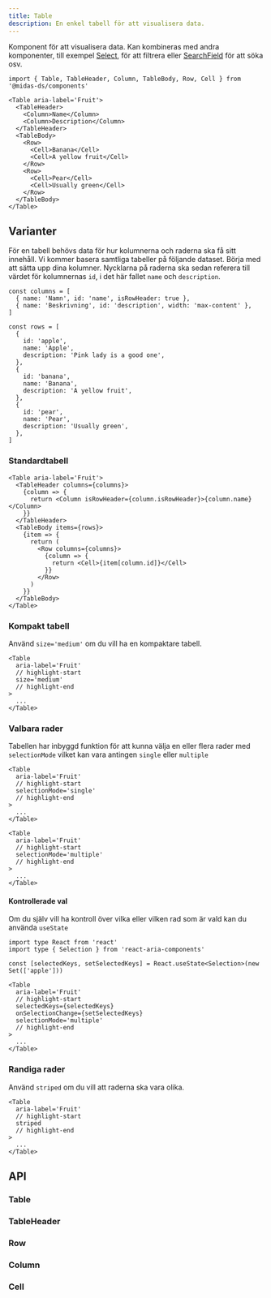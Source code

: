 ```yaml
---
title: Table
description: En enkel tabell för att visualisera data.
---
```



<ComponentHeader
  name='Table'
  friendlyName='Tabell'
/>

Komponent för att visualisera data. Kan kombineras med andra komponenter, till exempel [Select](/components/select),
för att filtrera eller [SearchField](/components/search-field) för att söka osv.

```tsx
import { Table, TableHeader, Column, TableBody, Row, Cell } from '@midas-ds/components'
```

```tsx
<Table aria-label='Fruit'>
  <TableHeader>
    <Column>Name</Column>
    <Column>Description</Column>
  </TableHeader>
  <TableBody>
    <Row>
      <Cell>Banana</Cell>
      <Cell>A yellow fruit</Cell>
    </Row>
    <Row>
      <Cell>Pear</Cell>
      <Cell>Usually green</Cell>
    </Row>
  </TableBody>
</Table>
```

<BasicExample />

## Varianter

För en tabell behövs data för hur kolumnerna och raderna ska få sitt innehåll. Vi kommer basera samtliga tabeller på följande dataset.
Börja med att sätta upp dina kolumner. Nycklarna på raderna ska sedan referera till värdet för kolumnernas `id`, i det här fallet `name` och `description`.

```tsx
const columns = [
  { name: 'Namn', id: 'name', isRowHeader: true },
  { name: 'Beskrivning', id: 'description', width: 'max-content' },
]

const rows = [
  {
    id: 'apple',
    name: 'Apple',
    description: 'Pink lady is a good one',
  },
  {
    id: 'banana',
    name: 'Banana',
    description: 'A yellow fruit',
  },
  {
    id: 'pear',
    name: 'Pear',
    description: 'Usually green',
  },
]
```

### Standardtabell

```tsx
<Table aria-label='Fruit'>
  <TableHeader columns={columns}>
    {column => {
      return <Column isRowHeader={column.isRowHeader}>{column.name}</Column>
    }}
  </TableHeader>
  <TableBody items={rows}>
    {item => {
      return (
        <Row columns={columns}>
          {column => {
            return <Cell>{item[column.id]}</Cell>
          }}
        </Row>
      )
    }}
  </TableBody>
</Table>
```

<FullExample />

### Kompakt tabell

Använd `size='medium'` om du vill ha en kompaktare tabell.

```tsx
<Table
  aria-label='Fruit'
  // highlight-start
  size='medium'
  // highlight-end
>
  ...
</Table>
```

<FullExample size='medium' />

### Valbara rader

Tabellen har inbyggd funktion för att kunna välja en eller flera rader med `selectionMode` vilket kan vara antingen `single` eller `multiple`

```tsx title="single"
<Table
  aria-label='Fruit'
  // highlight-start
  selectionMode='single'
  // highlight-end
>
  ...
</Table>
```

<FullExample selectionMode='single' />

```tsx title="multiple"
<Table
  aria-label='Fruit'
  // highlight-start
  selectionMode='multiple'
  // highlight-end
>
  ...
</Table>
```

<FullExample selectionMode='multiple' />

#### Kontrollerade val

Om du själv vill ha kontroll över vilka eller vilken rad som är vald kan du använda `useState`

```tsx
import type React from 'react'
import type { Selection } from 'react-aria-components'
```

```tsx
const [selectedKeys, setSelectedKeys] = React.useState<Selection>(new Set(['apple']))

<Table
  aria-label='Fruit'
  // highlight-start
  selectedKeys={selectedKeys}
  onSelectionChange={setSelectedKeys}
  selectionMode='multiple'
  // highlight-end
>
  ...
</Table>
```

<ControlledExample />

### Randiga rader

Använd `striped` om du vill att raderna ska vara olika.

```tsx
<Table
  aria-label='Fruit'
  // highlight-start
  striped
  // highlight-end
>
  ...
</Table>
```

<FullExample striped />

## API

### Table

<PropTable name='Table' />

### TableHeader

<PropTable
  name='TableHeader'
  defaultOpen={false}
/>

### Row

<PropTable
  name='Row'
  defaultOpen={false}
/>

### Column

<PropTable
  name='Column'
  defaultOpen={false}
/>

### Cell

<PropTable
  name='Cell'
  defaultOpen={false}
/>
